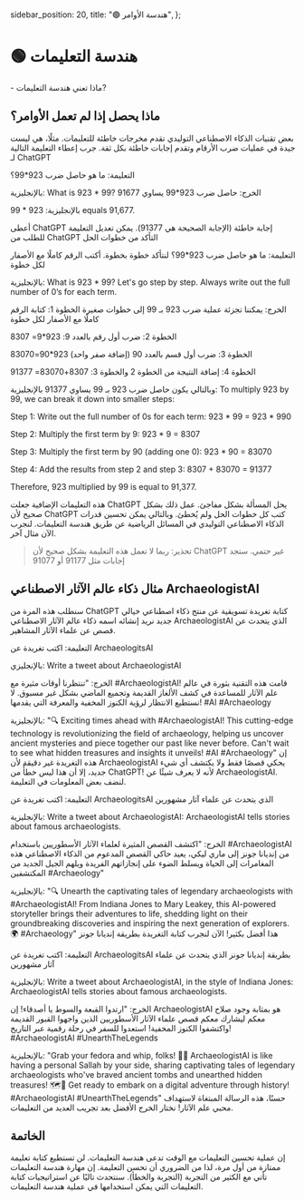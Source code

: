   sidebar_position: 20,
  title: "🟢 هندسة الأوامر",
};

# 🟢 هندسة التعليمات

<Takeaways>- ماذا تعني هندسة التعليمات?</Takeaways>

## ماذا يحصل إذا لم تعمل الأوامر؟

بعض تقنيات الذكاء الاصطناعي التوليدي تقدم مخرجات خاطئة للتعليمات. مثلًا، هي ليست جيدة في عمليات ضرب الأرقام وتقدم إجابات خاطئة بكل ثقة. جرب إعطاء التعليمة التالية لـ ChatGPT


التعليمة:
<AIInput>
ما هو حاصل ضرب 923*99؟
</AIInput>

بالإنجليزية:
<AIInput>
What is 923 * 99?
</AIInput>
الخرج:
<AIInput>
حاصل ضرب 923*99 يساوي 91677
</AIInput>

بالإنجليزية:
<AIInput>
923 * 99 equals 91,677.
</AIInput>

أعطى ChatGPT إجابة خاطئة (الإجابة الصحيحة هي 91377). يمكن تعديل التعليمة للطلب من ChatGPT التأكد من خطوات الحل

التعليمة:
<AIInput>
ما هو حاصل ضرب 923*99؟ لنتأكد خطوة بخطوة. أكتب الرقم كاملًا مع الأصفار لكل خطوة
</AIInput>

بالإنجليزية:
<AIInput>
What is 923 * 99? Let's go step by step. Always write out the full number of 0’s for each term.
</AIInput>

الخرج:
<AIInput>
يمكننا تجزئة عملية ضرب 923 بـ 99 إلى خطوات صغيرة
الخطوة 1: كتابة الرقم كاملًا مع الأصفار لكل خطوة

الخطوة 2: ضرب أول رقم بالعدد 9: 
923*9= 8307

الخطوة 3: ضرب أول قسم بالعدد 90 (إضافة صفر واحد)
923*90=83070

الخطوة 4: إضافة النتيجة من الخطوة 2 والخطوة 3:
8307+83070= 91377

وبالتالي يكون حاصل ضرب 923 بـ 99 يساوي 91377
</AIInput>
بالإنجليزية:
<AIInput>
To multiply 923 by 99, we can break it down into smaller steps:

Step 1: Write out the full number of 0s for each term:
923 * 99 = 923 * 990

Step 2: Multiply the first term by 9:
923 * 9 = 8307

Step 3: Multiply the first term by 90 (adding one 0):
923 * 90 = 83070

Step 4: Add the results from step 2 and step 3:
8307 + 83070 = 91377

Therefore, 923 multiplied by 99 is equal to 91,377.
</AIInput>

هذه التعليمات الإضافية جعلت ChatGPT يحل المسألة بشكل مفاجئ. عمل ذلك بشكل صحيح لأن ChatGPT كتب كل خطوات الحل ولم يُخطئ. وبالتالي يمكن تحسين قدرات الذكاء الاصطناعي التوليدي في المسائل الرياضية عن طريق هندسة التعليمات. لنجرب الآن مثال آخر.

> تحذير: ربما لا تعمل هذه التعليمة بشكل صحيح لأن ChatGPT غير حتمي. ستجد إجابات مثل 91177 أو 91077

## مثال ذكاء عالم الآثار الاصطناعي ArchaeologistAI

سنطلب هذه المرة من ChatGPT كتابة تغريدة تسويقية عن منتج ذكاء اصطناعي خيالي جديد نريد إنشائه اسمه ذكاء عالم الآثار الاصطناعي ArchaeologistAI الذي يتحدث عن قصص عن علماء الآثار المشاهير.

التعليمة:
<AIInput>
اكتب تغريدة عن ArchaeologitsAI
</AIInput>

بالإنجليزي:
<AIInput>
Write a tweet about ArchaeologistAI
</AIInput>

الخرج:
<AIInput>
"تنتظرنا أوقات مثيرة مع #ArchaeologistAI! قامت هذه التقنية بثورة في عالم علم الآثار للمساعدة في كشف الألغاز القديمة وتجميع الماضي بشكل غير مسبوق. لا نستطيع الانتظار لرؤية الكنوز المخفية والمعرفة التي يقدمها! #AI #Archaeology
</AIInput>

بالإنجليزية:
<AIInput>
"🔍 Exciting times ahead with #ArchaeologistAI! This cutting-edge technology is revolutionizing the field of archaeology, helping us uncover ancient mysteries and piece together our past like never before. Can't wait to see what hidden treasures and insights it unveils! #AI #Archaeology"
</AIInput>
إن هذه التغريدة غير دقيقة لأن ArchaeologistAI يحكي قصصًا فقط ولا يكتشف أي شيء جديد، إلا أن هذا ليس خطأً من ChatGPT! لأنه لا يعرف شيئًا عن ArchaeologistAI. لنضف بعض المعلومات في التعليمة.

التعليمة:
<AIInput>
اكتب تغريدة عن ArchaeologitsAI الذي يتحدث عن علماء آثار مشهورين
</AIInput>

بالإنجليزية:
<AIInput>
Write a tweet about ArchaeologistAI: ArchaeologistAI tells stories about famous archaeologists.
</AIInput>

الخرج:
<AIInput>
"اكتشف القصص المثيرة لعلماء الآثار الأسطوريين باستخدام #ArchaeologistAI من إنديانا جونز إلى ماري ليكي، يعيد حاكي القصص المدعوم من الذكاء الاصطناعي هذه المغامرات إلى الحياة ويسلط الضوء على إنجازاتهم الفريدة ويلهم الجيل الجديد من المكتشفين #Archaeology"
</AIInput>

بالإنجليزية:
<AIInput>
"🔍 Unearth the captivating tales of legendary archaeologists with #ArchaeologistAI! From Indiana Jones to Mary Leakey, this AI-powered storyteller brings their adventures to life, shedding light on their groundbreaking discoveries and inspiring the next generation of explorers. 🌍 #Archaeology"
</AIInput>
هذا أفضل بكثير! الآن لنجرب كتابة التغريدة بطريقة إنديانا جونز

التعليمة:
<AIInput>
اكتب تغريدة عن ArchaeologitsAI بطريقة إنديانا جونز الذي يتحدث عن علماء آثار مشهورين
</AIInput>

بالإنجليزية:
<AIInput>
Write a tweet about ArchaeologistAI, in the style of Indiana Jones: ArchaeologistAI tells stories about famous archaeologists.
</AIInput>

الخرج:
<AIInput>
"ارتدوا القبعة والسوط يا أصدقاء! إن ArchaeologistAI هو بمثابة وجود صلاح معكم ليشارك معكم قصص علماء الآثار الأسطوريين الذين واجهوا القبور القديمة واكتشفوا الكنوز المخفية! استعدوا للسفر في رحلة رقمية عبر التاريخ! #ArchaeologistAI #UnearthTheLegends
</AIInput>

بالإنجليزية:
<AIInput>
"Grab your fedora and whip, folks! 🎩🔥 ArchaeologistAI is like having a personal Sallah by your side, sharing captivating tales of legendary archaeologists who've braved ancient tombs and unearthed hidden treasures! 🗺️💎 Get ready to embark on a digital adventure through history! #ArchaeologistAI #UnearthTheLegends"
</AIInput>
حسنًا، هذه الرسالة المبتغاة لاستهداف محبي علم الآثار! نختار الخرج الأفضل بعد تجريب العديد من التعليمات.

## الخاتمة
إن عملية تحسين التعليمات مع الوقت تدعى هندسة التعليمات. لن تستطيع كتابة تعليمة ممتازة من أول مرة، لذا من الضروري أن تحسن التعليمة. إن مهارة هندسة التعليمات تأتي مع الكثير من التجربة (التجربة والخطأ). سنتحدث تاليًا عن استراتيجيات كتابة التعليمات التي يمكن استخدامها في عملية هندسة التعليمات.
